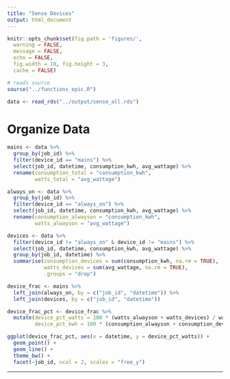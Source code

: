 ```yaml
---
title: "Sense Devices"
output: html_document
---
```


```r
knitr::opts_chunk$set(fig.path = 'figures/',
  warning = FALSE,
  message = FALSE,
  echo = FALSE,
  fig.width = 10, fig.height = 3,
  cache = FALSE)
```

```r
# reads source
source("../functions_epic.R")
```

```r
data <- read_rds("../output/sense_all.rds")
```

# Organize Data

```r
mains <- data %>%
  group_by(job_id) %>%
  filter(device_id == "mains") %>%
  select(job_id, datetime, consumption_kwh, avg_wattage) %>% 
  rename(consumption_total = "consumption_kwh",
         watts_total = "avg_wattage")
```

```r
always_on <- data %>%
  group_by(job_id) %>%
  filter(device_id == "always_on") %>%
  select(job_id, datetime, consumption_kwh, avg_wattage) %>% 
  rename(consumption_alwayson = "consumption_kwh",
         watts_alwayson = "avg_wattage")
```

```r
devices <- data %>%
  filter(device_id != "always_on" & device_id != "mains") %>%
  select(job_id, datetime, consumption_kwh, avg_wattage) %>%
  group_by(job_id, datetime) %>%
  summarise(consumption_devices = sum(consumption_kwh, na.rm = TRUE),
            watts_devices = sum(avg_wattage, na.rm = TRUE),
            .groups = "drop")
```

```r
device_frac <- mains %>% 
  left_join(always_on, by = c("job_id", "datetime")) %>%
  left_join(devices, by = c("job_id", "datetime"))
```

```r
device_frac_pct <- device_frac %>%
  mutate(device_pct_watts = 100 * (watts_alwayson + watts_devices) / watts_total,
         device_pct_kwh = 100 * (consumption_alwayson + consumption_devices) / consumption_total)
```

```r
ggplot(device_frac_pct, aes(x = datetime, y = device_pct_watts)) +
  geom_point() +
  geom_line() +
  theme_bw() +
  facet(~job_id, ncol = 2, scales = "free_y")
```

---


